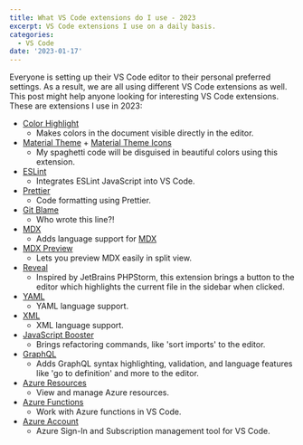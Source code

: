 ```yaml
---
title: What VS Code extensions do I use - 2023
excerpt: VS Code extensions I use on a daily basis.
categories:
  - VS Code
date: '2023-01-17'
---
```


Everyone is setting up their VS Code editor to their personal preferred settings. As a result, we are all using different VS Code extensions as well.
This post might help anyone looking for interesting VS Code extensions. These are extensions I use in 2023:

- [Color Highlight](https://marketplace.visualstudio.com/items?itemName=naumovs.color-highlight)
  - Makes colors in the document visible directly in the editor.
- [Material Theme](https://marketplace.visualstudio.com/items?itemName=Equinusocio.vsc-material-theme) + [Material Theme Icons](https://marketplace.visualstudio.com/items?itemName=Equinusocio.vsc-material-theme-icons)
  - My spaghetti code will be disguised in beautiful colors using this extension.
- [ESLint](https://marketplace.visualstudio.com/items?itemName=dbaeumer.vscode-eslint)
  - Integrates ESLint JavaScript into VS Code.
- [Prettier](https://marketplace.visualstudio.com/items?itemName=esbenp.prettier-vscode)
  - Code formatting using Prettier.
- [Git Blame](https://marketplace.visualstudio.com/items?itemName=waderyan.gitblame)
  - Who wrote this line?!
- [MDX](https://marketplace.visualstudio.com/items?itemName=unifiedjs.vscode-mdx)
  - Adds language support for [MDX](https://github.com/mdx-js/mdx)
- [MDX Preview](https://marketplace.visualstudio.com/items?itemName=xyc.vscode-mdx-preview)
  - Lets you preview MDX easily in split view.
- [Reveal](https://marketplace.visualstudio.com/items?itemName=smulyono.reveal)
  - Inspired by JetBrains PHPStorm, this extension brings a button to the editor which highlights the current file in the sidebar when clicked.
- [YAML](https://marketplace.visualstudio.com/items?itemName=redhat.vscode-yaml)
  - YAML language support.
- [XML](https://marketplace.visualstudio.com/items?itemName=redhat.vscode-xml)
  - XML language support.
- [JavaScript Booster](https://marketplace.visualstudio.com/items?itemName=sburg.vscode-javascript-booster)
  - Brings refactoring commands, like 'sort imports' to the editor.
- [GraphQL](https://marketplace.visualstudio.com/items?itemName=orsenkucher.vscode-graphql)
  - Adds GraphQL syntax highlighting, validation, and language features like 'go to definition' and more to the editor.
- [Azure Resources](https://marketplace.visualstudio.com/items?itemName=ms-azuretools.vscode-azureresourcegroups)
  - View and manage Azure resources.
- [Azure Functions](https://marketplace.visualstudio.com/items?itemName=ms-azuretools.vscode-azurefunctions)
  - Work with Azure functions in VS Code.
- [Azure Account](https://marketplace.visualstudio.com/items?itemName=ms-vscode.azure-account)
  - Azure Sign-In and Subscription management tool for VS Code.
